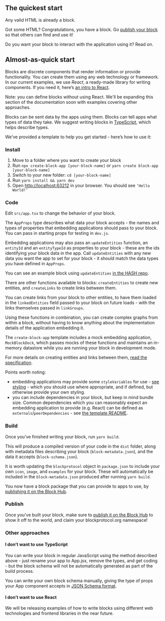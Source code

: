 ## The quickest start

Any valid HTML is already a block.

Got some HTML? Congratulations, you have a block. Go [publish your block](#publish) so that others can find and use it!

Do you want your block to interact with the application using it? Read on.

## Almost-as-quick start

Blocks are discrete components that render information or provide functionality. You can create them using any web technology or framework.
In our current examples, we use _React_, a ready-made library for writing components. If you need it, here’s [an intro to React](https://reactjs.org/docs/getting-started.html).

Note: you can define blocks without using React. We'll be expanding this section of the documentation soon with examples covering other approaches.

Blocks can be sent data by the apps using them. Blocks can tell apps what types of data they take.
We suggest writing blocks in [TypeScript](https://www.typescriptlang.org/docs/handbook/typescript-in-5-minutes.html),
which helps describe types.

We’ve provided a template to help you get started - here’s how to use it:

### Install

1.  Move to a folder where you want to create your block
1.  Run `npx create-block-app [your-block-name]` or `yarn create block-app [your-block-name]`
1.  Switch to your new folder: `cd [your-block-name]`
1.  Run `yarn install && yarn dev`
1.  Open [http://localhost:63212](http://localhost:63212) in your browser. You should see `‘Hello World!’`

### Code

Edit `src/app.tsx` to change the behavior of your block.

The `AppProps` type describes what data your block accepts - the names and types of properties that embedding applications
should pass to your block. You can pass in starting props for testing in `dev.js`.

Embedding applications may also pass an `updateEntities` function, an `entityId` and an `entityTypeId` as properties
to your block - these are the ids identifying your block data in the app. Call `updateEntities` with any new data
you want the app to set for your block - it should match the data types you have defined in `AppProps`.

You can see an example block using `updateEntities` [in the HASH repo](https://github.com/hashintel/hash/tree/main/packages/blocks/code).

There are other functions available to blocks: `createEntities` to create new entities, and `createLinks` to create links between them.

You can create links from your block to other entities, to have them loaded in the `linkedEntities` field passed to your block on future loads - with the links themselves passed in `linkGroups`.

Using these functions in combination, you can create complex graphs from within a block, without having to know anything about the implementation details of the application embedding it.

The `create-block-app` template includes a mock embedding application, `MockBlockDock`, which passes mocks of these functions and maintains an in-memory datastore while you are running your block in development mode.

For more details on creating entities and links between them, [read the specification](https://blockprotocol.org/spec/block-types#data-transfer).

Points worth noting:

- embedding applications may provide some `styleVariables` for use - [see styling](https://blockprotocol.org/spec/block-types#styling) - which you should use where appropriate, and if defined, but otherwise provide your own styling.
- you can include dependencies in your block, but keep in mind bundle size. Common dependencies which you can reasonably expect an embedding application to provide (e.g. React) can be defined as `externals`/`peerDependencies` - see [the template README](https://github.com/blockprotocol/blockprotocol/tree/main/packages/block-template).

### Build

Once you’ve finished writing your block, run `yarn build`.

This will produce a compiled version of your code in the `dist` folder, along with metadata files describing your block (`block-metadata.json`),
and the data it accepts (`block-schema.json`).

It is worth updating the `blockprotocol` object in `package.json` to include your own `icon`, `image`, and `examples` for your block. These will automatically be included in the `block-metadata.json` produced after running `yarn build`.

You now have a block package that you can provide to apps to use, by [publishing it on the Block Hub](#publish).

### Publish

Once you've built your block, make sure to [publish it on the Block Hub](https://blockprotocol.org/docs/publishing-blocks)
to show it off to the world, and claim your blockprotocol.org namespace!

### Other approaches

#### I don’t want to use TypeScript

You can write your block in regular JavaScript using the method described above - just rename your app to App.jsx, remove the types, and get coding - but the block schema will not be automatically generated as part of the build process.

You can write your own block schema manually, giving the type of props your App component accepts in
[JSON Schema format](https://www.typescriptlang.org/docs/handbook/typescript-in-5-minutes.html).

#### I don’t want to use React

We will be releasing examples of how to write blocks using different web technologies and frontend libraries in the near future.
